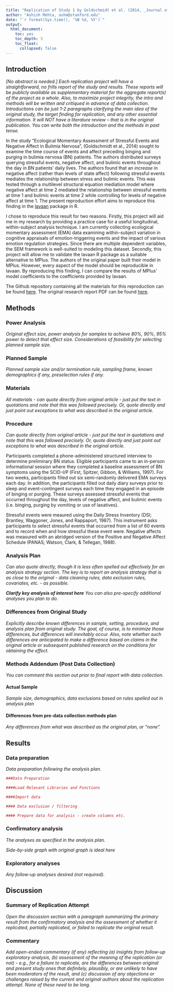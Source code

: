 ```yaml
---
title: "Replication of Study 1 by Goldschmidt et al. (2014, _Journal of Consulting and Clinical Psychology_)"
author: "Ashish Mehta, ashm@stanford.edu"
date: "`r format(Sys.time(), '%B %d, %Y')`"
output:
  html_document:
    toc: yes
    toc_depth: 3
    toc_float:
      collapsed: false
---
```


<!-- Replication reports should all use this template to standardize reporting across projects.  These reports will be public supplementary materials that accompany the summary report(s) of the aggregate results. -->

## Introduction

_[No abstract is needed.]  Each replication project will have a straightforward, no frills report of the study and results.  These reports will be publicly available as supplementary material for the aggregate report(s) of the project as a whole.  Also, to maximize project integrity, the intro and methods will be written and critiqued in advance of data collection.  Introductions can be just 1-2 paragraphs clarifying the main idea of the original study, the target finding for replication, and any other essential information.  It will NOT have a literature review -- that is in the original publication. You can write both the introduction and the methods in past tense._

In the study "Ecological Momentary Assessment of Stressful Events and Negative Affect in Bulimia Nervosa", (Goldschmidt et al., 2014) sought to examine the time course of events and affect preceding binging and purging in bulimia nervosa (BN) patients. The authors distributed surveys querying stressful events, negative affect, and bulimic events throughout the day in BN patients' daily lives. The authors found that an _increase_ in negative affect (rather than levels of state affect) following stressful events mediates the relationship between stress and bulimic events. This was tested through a multilevel structural equation mediation model where negative affect at time 2 mediated the relationship between stressful events at time 1 and bulimic events at time 2 while controlling for levels of negative affect at time 1. The present reproduction effort aims to reproduce this finding in the [lavaan](http://lavaan.ugent.be) package in R.

I chose to reproduce this result for two reasons. Firstly, this project will aid me in my research by providing a practice case for a useful longitudinal, within-subject analysis technique. I am currently collecting ecological momentary assessment (EMA) data examining within-subject variation in cognitive appraisals of emotion-triggering events and the impact of various emotion regulation strategies. Since there are multiple dependent variables, the SEM framework is well-suited to modeling this dataset. Secondly, this project will allow me to validate the lavaan R package as a suitable alternative to MPlus. The authors of the original paper built their model in MPlus. However, every aspect of the model should be reproducible in lavaan. By reproducing this finding, I can compare the results of MPlus' model coefficients to the coefficients provided by lavaan.

The Github repository containing all the materials for this reproduction can be found [here](https://github.com/psych251/goldschmidt2014). The original research report PDF can be found [here](https://github.com/psych251/goldschmidt2014/blob/master/original_paper/Goldschmidt_2014.pdf).



## Methods

### Power Analysis

_Original effect size, power analysis for samples to achieve 80%, 90%, 95% power to detect that effect size.  Considerations of feasibility for selecting planned sample size._

### Planned Sample

_Planned sample size and/or termination rule, sampling frame, known demographics if any, preselection rules if any._

### Materials

_All materials - can quote directly from original article - just put the text in quotations and note that this was followed precisely.  Or, quote directly and just point out exceptions to what was described in the original article._

### Procedure

_Can quote directly from original article - just put the text in quotations and note that this was followed precisely.  Or, quote directly and just point out exceptions to what was described in the original article._

Participants completed a phone-administered structured interview to determine preliminary BN status. Eligible participants came to an in-person informational session where they completed a baseline assessment of BN symptoms using the SCID-I/P (First, Spitzer, Gibbon, & Williams, 1997). For two weeks, participants filled out six semi-randomly delivered EMA surveys each day. In addition, the participants filled out daily diary surveys prior to sleep and event-contingent surveys each time they engaged in an episode of binging or purging. These surveys assessed stressful events that occurred throughout the day, levels of negative affect, and bulimic events (i.e. binging, purging by vomiting or use of laxatives).

Stressful events were meaured using the Daily Stress Inventory (DSI; Brantley, Waggoner, Jones, and Rappaport, 1987). This instrument asks participants to select stressful events that occurred from a list of 60 events and to record when and how stressful these event were. Negative affects was measured with an abridged version of the Positive and Negative Affect Schedule (PANAS; Watson, Clark, & Tellegan, 1988).

### Analysis Plan

_Can also quote directly, though it is less often spelled out effectively for an analysis strategy section.  The key is to report an analysis strategy that is as close to the original - data cleaning rules, data exclusion rules, covariates, etc. - as possible._

_**Clarify key analysis of interest here**  You can also pre-specify additional analyses you plan to do._

### Differences from Original Study

_Explicitly describe known differences in sample, setting, procedure, and analysis plan from original study.  The goal, of course, is to minimize those differences, but differences will inevitably occur.  Also, note whether such differences are anticipated to make a difference based on claims in the original article or subsequent published research on the conditions for obtaining the effect._

### Methods Addendum (Post Data Collection)

_You can comment this section out prior to final report with data collection._

#### Actual Sample
 _Sample size, demographics, data exclusions based on rules spelled out in analysis plan_

#### Differences from pre-data collection methods plan
  _Any differences from what was described as the original plan, or “none”._


## Results


### Data preparation

_Data preparation following the analysis plan._

```r
###Data Preparation

####Load Relevant Libraries and Functions

####Import data

#### Data exclusion / filtering

#### Prepare data for analysis - create columns etc.
```

### Confirmatory analysis

_The analyses as specified in the analysis plan.  _

*Side-by-side graph with original graph is ideal here*

### Exploratory analyses

_Any follow-up analyses desired (not required)._

## Discussion

### Summary of Replication Attempt

_Open the discussion section with a paragraph summarizing the primary result from the confirmatory analysis and the assessment of whether it replicated, partially replicated, or failed to replicate the original result._

### Commentary

_Add open-ended commentary (if any) reflecting (a) insights from follow-up exploratory analysis, (b) assessment of the meaning of the replication (or not) - e.g., for a failure to replicate, are the differences between original and present study ones that definitely, plausibly, or are unlikely to have been moderators of the result, and (c) discussion of any objections or challenges raised by the current and original authors about the replication attempt.  None of these need to be long._
